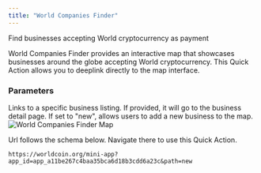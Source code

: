 ```yaml
---
title: "World Companies Finder"
---
```



Find businesses accepting World cryptocurrency as payment

World Companies Finder provides an interactive map that showcases businesses around the globe accepting World cryptocurrency. This Quick Action allows you to deeplink directly to the map interface.

<div className="flex justify-between items-start">
	<div className="flex-1">
		<h3>Parameters</h3>
		<ParamField path="id" type="string">
			Links to a specific business listing. If provided, it will go to the business detail page.
		</ParamField>
		<ParamField path="path" type="string">
			If set to "new", allows users to add a new business to the map.
		</ParamField>
	</div>
	<div className="ml-5">
		<img
			src="/images/docs/mini-apps/quick-actions/wcf-qa.png"
			alt="World Companies Finder Map"
			className="max-w-[300px] h-auto"
		/>
	</div>
</div>

Url follows the schema below. Navigate there to use this Quick Action.

```
https://worldcoin.org/mini-app?app_id=app_a11be267c4baa35bca6d18b3cdd6a23c&path=new
```